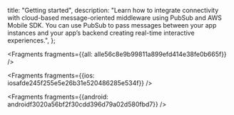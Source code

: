   title: "Getting started",
  description: "Learn how to integrate connectivity with cloud-based message-oriented middleware using PubSub and AWS Mobile SDK. You can use PubSub to pass messages between your app instances and your app’s backend creating real-time interactive experiences.",
};






<Fragments fragments={{all: alle56c8e9b99811a899efd414e38fe0b665f}} />




<Fragments fragments={{ios: iosafde245f255e5e26b31e520486285e534f}} />



<Fragments fragments={{android: androidf3020a56bf2f30cdd396d79a02d580fbd7}} />